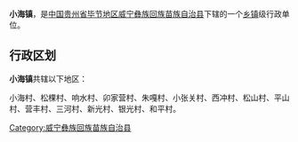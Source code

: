 {{中国乡级行政区
| 行政区全称 = 小海镇
| 景观照片文件名 =
| 景观照片描述 =
| 汉语拼音 =
| 通用拼音 =
| 注音符號 =
| 其它标音类型1 =
| 其它标音1 =
| 其它标音类型2 =
| 其它标音2 =
| 其它语言类型1 =
| 其它语言地名1 =
| 其它语言类型2 =
| 其它语言地名2 =
| 上级行政区 = [[贵州省|贵州省]][[毕节地区|毕节地区]][[威宁彝族回族苗族自治县|威宁彝族回族苗族自治县]]
| 行政区类别 = [[乡镇|乡镇]]
| 行政区划代码 =
| 地理坐标 =
| 总面积 =
| 户籍人口 =
| 户籍人口年份 =
| 常住人口 =
| 常住人口年份 =
| 人口密度 =
| 行政区划 =
| 官方网站 =
| 政府驻地 =
| 邮政编码 =
| 毗邻行政区 =
| 位置图文件名 =
| 位置图描述 =
}}
'''小海镇'''，是[[中华人民共和国|中国]][[贵州省|贵州省]][[毕节地区|毕节地区]][[威宁彝族回族苗族自治县|威宁彝族回族苗族自治县]]下辖的一个[[乡镇|乡镇]]级行政单位。

== 行政区划 ==
'''小海镇'''共辖以下地区：

小海村、松棵村、响水村、卯家营村、朱嘎村、小张关村、西冲村、松山村、平山村、营丰村、三河村、新光村、银光村、和平村。

{{贵州小作品}}
{{威宁彝族回族苗族自治县行政区划}}

[[Category:威宁彝族回族苗族自治县|Category:威宁彝族回族苗族自治县]]